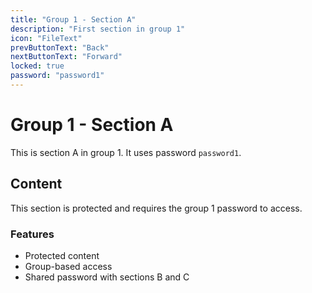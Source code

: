 ```yaml
---
title: "Group 1 - Section A"
description: "First section in group 1"
icon: "FileText"
prevButtonText: "Back"
nextButtonText: "Forward"
locked: true
password: "password1"
---
```


# Group 1 - Section A

This is section A in group 1. It uses password `password1`.

## Content

This section is protected and requires the group 1 password to access.

### Features
- Protected content
- Group-based access
- Shared password with sections B and C
